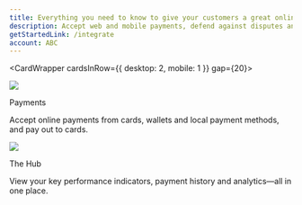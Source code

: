 ```yaml
---
title: Everything you need to know to give your customers a great online experience
description: Accept web and mobile payments, defend against disputes and fraud, and monitor your transactions in real time.
getStartedLink: /integrate
account: ABC
---
```



<CardWrapper cardsInRow={{ desktop: 2, mobile: 1 }} gap={20}>
<Box>

<img src="/ABC/Homepage/leftCol.svg" />

<TextWrapper headerType="h3">Payments</TextWrapper>

Accept online payments from cards, wallets and local payment methods, and pay out to cards.

<Box vertical="xsm">
<ArrowLink href="/payments" title="Card payments" />
</Box>
<Box vertical="xsm">
<ArrowLink href="/card-payouts" title="Card payouts" />
</Box>
<Box vertical="xsm">
<ArrowLink href="/payments/payment-methods" title="Payment methods" />
</Box>

</Box>
<Box>

<img src="/ABC/Homepage/rightCol.svg" />

<TextWrapper headerType="h3">The Hub</TextWrapper>

View your key performance indicators, payment history and analytics—all in one place.

<Box vertical="xsm">
<ArrowLink href="/the-hub/the-hub-at-a-glance" title="At a glance" />
</Box>
<Box vertical="xsm">
<ArrowLink href="/the-hub/manage-hub-payments" title="Manage payments" />
</Box>
<Box vertical="xsm">
<ArrowLink href="/the-hub/generate-reports" title="Generate reports" />
</Box>

</Box>
</CardWrapper>

